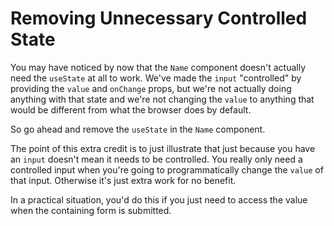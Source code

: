 # Removing Unnecessary Controlled State

You may have noticed by now that the `Name` component doesn't actually need the
`useState` at all to work. We've made the `input` "controlled" by providing the
`value` and `onChange` props, but we're not actually doing anything with that
state and we're not changing the `value` to anything that would be different
from what the browser does by default.

So go ahead and remove the `useState` in the `Name` component.

The point of this extra credit is to just illustrate that just because you have
an `input` doesn't mean it needs to be controlled. You really only need a
controlled input when you're going to programmatically change the `value` of
that input. Otherwise it's just extra work for no benefit.

In a practical situation, you'd do this if you just need to access the value
when the containing form is submitted.

